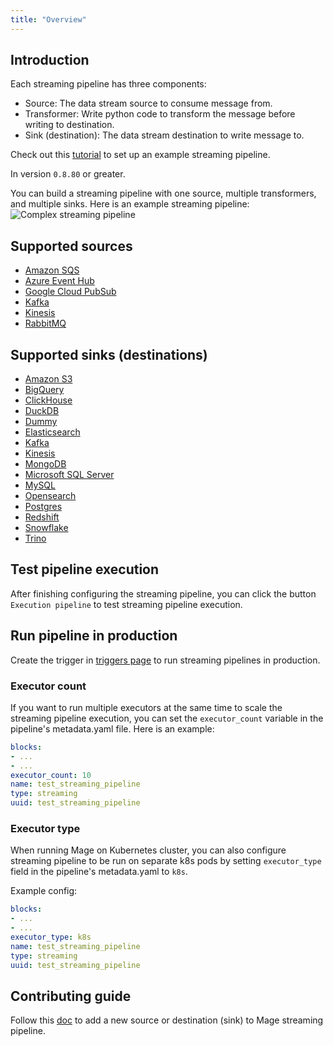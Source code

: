 ```yaml
---
title: "Overview"
---
```


## Introduction

Each streaming pipeline has three components:

- Source: The data stream source to consume message from.
- Transformer: Write python code to transform the message before writing to destination.
- Sink (destination): The data stream destination to write message to.

Check out this [tutorial](/guides/streaming-pipeline#create-a-new-pipeline) to set up an example streaming pipeline.

<Note>In version `0.8.80` or greater.</Note>

You can build a streaming pipeline with one source, multiple transformers, and multiple sinks. Here is an example streaming
pipeline:
<img noZoom src="https://media.graphassets.com/4ZWHyLpgTESu0rB1sXnP" alt="Complex streaming pipeline" />

## Supported sources

- [Amazon SQS](/streaming/sources/amazon-sqs)
- [Azure Event Hub](/streaming/sources/azure-event-hub)
- [Google Cloud PubSub](/streaming/sources/google-cloud-pubsub)
- [Kafka](/streaming/sources/kafka)
- [Kinesis](/streaming/sources/kinesis)
- [RabbitMQ](/guides/streaming-pipeline-rabbitmq)

## Supported sinks (destinations)

- [Amazon S3](/streaming/destinations/amazon-s3)
- [BigQuery](/streaming/destinations/bigquery)
- [ClickHouse](/streaming/destinations/clickhouse)
- [DuckDB](/streaming/destinations/duckdb)
- [Dummy](/streaming/destinations/dummy)
- [Elasticsearch](/streaming/destinations/elasticsearch)
- [Kafka](/streaming/destinations/kafka)
- [Kinesis](/streaming/destinations/kinesis)
- [MongoDB](/streaming/destinations/mongodb)
- [Microsoft SQL Server](/streaming/destinations/mssql)
- [MySQL](/streaming/destinations/mysql)
- [Opensearch](/streaming/destinations/opensearch)
- [Postgres](/streaming/destinations/postgres)
- [Redshift](/streaming/destinations/redshift)
- [Snowflake](/streaming/destinations/snowflake)
- [Trino](/streaming/destinations/trino)

## Test pipeline execution

After finishing configuring the streaming pipeline, you can click the button `Execution pipeline` to test streaming pipeline execution.

## Run pipeline in production

Create the trigger in [triggers page](/design/data-pipeline-management#create-trigger) to run streaming pipelines in production.

### Executor count

If you want to run multiple executors at the same time to scale the streaming pipeline execution, you can set the `executor_count` variable
in the pipeline's metadata.yaml file. Here is an example:

```yaml
blocks:
- ...
- ...
executor_count: 10
name: test_streaming_pipeline
type: streaming
uuid: test_streaming_pipeline
```

### Executor type

When running Mage on Kubernetes cluster, you can also configure streaming pipeline to be run on separate k8s pods by setting `executor_type`
field in the pipeline's metadata.yaml to `k8s`.

Example config:

```yaml
blocks:
- ...
- ...
executor_type: k8s
name: test_streaming_pipeline
type: streaming
uuid: test_streaming_pipeline
```

## Contributing guide

Follow this [doc](contributing) to add a new source or destination (sink) to Mage streaming pipeline.
